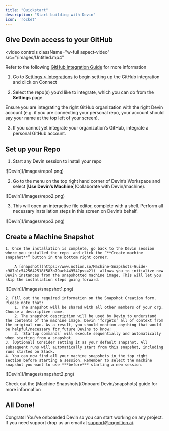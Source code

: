 ```yaml
---
title: "Quickstart"
description: "Start building with Devin"
icon: 'rocket'
---
```


## Give Devin access to your GitHub

<video
  controls
  className="w-full aspect-video"
  src="/images/Untitled.mp4"
></video>

<Info>Refer to the following [GitHub Integration Guide](Integrations/gh) for more information</Info>

1. Go to [Settings > Integrations](https://preview.devin.ai/settings/integrations) to begin setting up the GitHub integration and click on Connect

2. Select the repo(s) you’d like to integrate, which you can do from the **Settings** page. 

Ensure you are integrating the right GitHub organization with the right Devin account (e.g. if you are connecting your personal repo, your account should say your name at the top left of your screen).

3. If you cannot yet integrate your organization’s GitHub, integrate a personal GitHub account.

## Set up your Repo

1. Start any Devin session to install your repo
    
<Frame>
    ![Devin](/images/repo1.png)
</Frame>
    
2. Go to the menu on the top right hand corner of Devin’s Workspace and select [**Use Devin’s Machine**](Collaborate with Devin/machine). 
    
<Frame>
    ![Devin](/images/repo2.png)
</Frame>
    
3. This will open an interactive file editor, complete with a shell. Perform all necessary installation steps in this screen on Devin’s behalf. 
    
<Frame>
    ![Devin](/images/repo3.png)
</Frame>

## Create a Machine Snapshot
    
    1. Once the installation is complete, go back to the Devin session where you installed the repo  and click the “**Create machine snapshot**” button in the bottom right corner.
        
        A [snapshot](https://www.notion.so/Machine-Snapshots-Guide-c987b1c5425642518f583b79acb44954?pvs=21)  allows you to initialize new Devin instances from the snapshotted machine image. This will let you skip the installation steps going forward.
        
<Frame>
    ![Devin](/images/snapshot1.png)
</Frame>

    2. Fill out the required information on the Snapshot Creation form. Please note that:
        1. The snapshot will be shared with all other members of your org. Choose a descriptive name.
        2. The snapshot description will be used by Devin to understand the contents of the machine image. Devin ‘forgets’ all of context from the original run. As a result, you should mention anything that would be helpful/necessary for future Devins to know!
        3. `Startup commands` will execute sequentially and automatically when starting from a snapshot.
    3. [Optional] Consider setting it as your default snapshot. All subsequent runs will automatically start from this snapshot, including runs started on Slack.
    4. You can now find all your machine snapshots in the top right section before starting a session. Remember to select the machine snapshot you want to use ***before*** starting a new session.
        
<Frame>
    ![Devin](/images/snapshot2.png)
</Frame>

<Info>Check out the [Machine Snapshots](Onboard Devin/snapshots) guide for more information</Info>

## All Done!

Congrats! You’ve onboarded Devin so you can start working on any project. If you need support drop us an email at support@cognition.ai.
